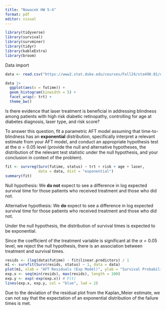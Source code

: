```yaml
---
title: "Nowacek HW 5-4"
format: pdf
editor: visual
---
```


```r
library(tidyverse)
library(survival)
library(survminer)
library(tidyr)
library(kableExtra)
library(broom)
```

Data import

```r
data <- read.csv("https://www2.stat.duke.edu/courses/Fall24/sta490.01/data/hw5.csv")

data |>
  ggplot(aes(x = futime)) +
  geom_histogram(binwidth = 5) +
  facet_wrap(~ trt) +
  theme_bw()
```

Is there evidence that laser treatment is beneficial in addressing blindness among patients with high risk diabetic retinopathy, controlling for age at diabetes diagnosis, laser type, and risk score?

To answer this question, fit a parametric AFT model assuming that time-to-blindness has an **exponential** distribution, specifically interpret a relevant estimate from your AFT model, and conduct an appropriate hypothesis test at the $\alpha = 0.05$ level (provide the null and alternative hypotheses, the distribution of the relevant test statistic under the null hypothesis, and your conclusion in context of the problem).

```r
fit <- survreg(Surv(futime, status) ~ trt + risk + age + laser, 
               data = data, dist = "exponential")
summary(fit)
```

Null hypothesis: We **do not** expect to see a difference in log expected survival time for those patients who received treatment and those who did not.

Alternative hypothesis: We **do** expect to see a difference in log expected survival time for those patients who received treatment and those who did not.

Under the null hypothesis, the distribution of survival times is expected to be exponential.

Since the coefficient of the treatment variable is significant at the $\alpha = 0.05$ level, we reject the null hypothesis, there is an association between treatment and survival times.

```r
resids <- (log(data$futime) - fit$linear.predictors) / 1
m1 <- survfit(Surv(resids, status) ~ 1, data = data)
plot(m1, xlab = "AFT Residuals (Exp Model)", ylab = "Survival Probability")
exp.x <- seq(min(resids), max(resids), length = 100)
exp.y <- exp(-exp(exp.x)) # F(t)
lines(exp.x, exp.y, col = "blue", lwd = 2)
```

Due to the deviation of the residual plot from the Kaplan_Meier estimate, we can not say that the expectation of an exponential distribution of the failure times is met.
